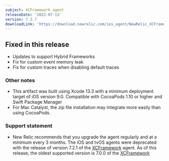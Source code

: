 ```yaml
---
subject: XCFramework agent
releaseDate: '2022-07-13'
version: 7.3.7
downloadLink: 'https://download.newrelic.com/ios_agent/NewRelic_XCFramework_Agent_7.3.7.zip'
---
```


## Fixed in this release

* Updates to support Hybrid Frameworks
* Fix for custom event memory leak
* Fix for custom traces when disabling default traces

### Other notes

* This artifact was built using Xcode 13.3 with a minimum deployment target of iOS version 9.0. Compatible with CocoaPods 1.10 or higher and Swift Package Manager
* For Mac Catalyst, the zip file installation may integrate more easily than using CocoaPods.

### Support statement

* New Relic recommends that you upgrade the agent regularly and at a minimum every 3 months. The iOS and tvOS agents were deprecated with the release of version 7.2.1 of the [XCFramework](https://docs.newrelic.com/docs/release-notes/mobile-release-notes/xcframework-release-notes/xcframework-agent-700) agent. As of this release, the oldest supported version is 7.0.0 of the [XCFramework](https://docs.newrelic.com/docs/release-notes/mobile-release-notes/ios-release-notes/ios-agent-700)
